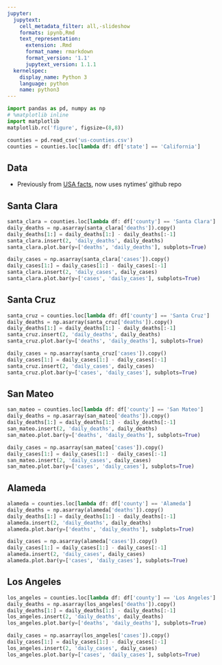 ```yaml
---
jupyter:
  jupytext:
    cell_metadata_filter: all,-slideshow
    formats: ipynb,Rmd
    text_representation:
      extension: .Rmd
      format_name: rmarkdown
      format_version: '1.1'
      jupytext_version: 1.1.1
  kernelspec:
    display_name: Python 3
    language: python
    name: python3
---
```


```python
import pandas as pd, numpy as np
# %matplotlib inline
import matplotlib
matplotlib.rc('figure', figsize=(8,8))
```

```python
counties = pd.read_csv('us-counties.csv')
counties = counties.loc[lambda df: df['state'] == 'California']
```

## Data

- Previously from [USA facts](https://usafacts.org/visualizations/coronavirus-covid-19-spread-map/), now uses nytimes' github repo


## Santa Clara

```python
santa_clara = counties.loc[lambda df: df['county'] == 'Santa Clara']
daily_deaths = np.asarray(santa_clara['deaths']).copy()
daily_deaths[1:] = daily_deaths[1:] - daily_deaths[:-1]
santa_clara.insert(2, 'daily_deaths', daily_deaths)
santa_clara.plot.bar(y=['deaths', 'daily_deaths'], subplots=True)
```

```python
daily_cases = np.asarray(santa_clara['cases']).copy()
daily_cases[1:] = daily_cases[1:] - daily_cases[:-1]
santa_clara.insert(2, 'daily_cases', daily_cases)
santa_clara.plot.bar(y=['cases', 'daily_cases'], subplots=True)
```

## Santa Cruz

```python
santa_cruz = counties.loc[lambda df: df['county'] == 'Santa Cruz']
daily_deaths = np.asarray(santa_cruz['deaths']).copy()
daily_deaths[1:] = daily_deaths[1:] - daily_deaths[:-1]
santa_cruz.insert(2, 'daily_deaths', daily_deaths)
santa_cruz.plot.bar(y=['deaths', 'daily_deaths'], subplots=True)
```

```python
daily_cases = np.asarray(santa_cruz['cases']).copy()
daily_cases[1:] = daily_cases[1:] - daily_cases[:-1]
santa_cruz.insert(2, 'daily_cases', daily_cases)
santa_cruz.plot.bar(y=['cases', 'daily_cases'], subplots=True)
```

## San Mateo

```python
san_mateo = counties.loc[lambda df: df['county'] == 'San Mateo']
daily_deaths = np.asarray(san_mateo['deaths']).copy()
daily_deaths[1:] = daily_deaths[1:] - daily_deaths[:-1]
san_mateo.insert(2, 'daily_deaths', daily_deaths)
san_mateo.plot.bar(y=['deaths', 'daily_deaths'], subplots=True)
```

```python
daily_cases = np.asarray(san_mateo['cases']).copy()
daily_cases[1:] = daily_cases[1:] - daily_cases[:-1]
san_mateo.insert(2, 'daily_cases', daily_cases)
san_mateo.plot.bar(y=['cases', 'daily_cases'], subplots=True)
```

## Alameda

```python
alameda = counties.loc[lambda df: df['county'] == 'Alameda']
daily_deaths = np.asarray(alameda['deaths']).copy()
daily_deaths[1:] = daily_deaths[1:] - daily_deaths[:-1]
alameda.insert(2, 'daily_deaths', daily_deaths)
alameda.plot.bar(y=['deaths', 'daily_deaths'], subplots=True)
```

```python
daily_cases = np.asarray(alameda['cases']).copy()
daily_cases[1:] = daily_cases[1:] - daily_cases[:-1]
alameda.insert(2, 'daily_cases', daily_cases)
alameda.plot.bar(y=['cases', 'daily_cases'], subplots=True)
```

## Los Angeles

```python
los_angeles = counties.loc[lambda df: df['county'] == 'Los Angeles']
daily_deaths = np.asarray(los_angeles['deaths']).copy()
daily_deaths[1:] = daily_deaths[1:] - daily_deaths[:-1]
los_angeles.insert(2, 'daily_deaths', daily_deaths)
los_angeles.plot.bar(y=['deaths', 'daily_deaths'], subplots=True)
```

```python
daily_cases = np.asarray(los_angeles['cases']).copy()
daily_cases[1:] = daily_cases[1:] - daily_cases[:-1]
los_angeles.insert(2, 'daily_cases', daily_cases)
los_angeles.plot.bar(y=['cases', 'daily_cases'], subplots=True)
```
